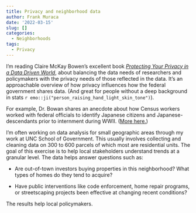 ```yaml
---
title: Privacy and neighborhood data
author: Frank Muraca
date: '2022-03-15'
slug: []
categories:
  - Neighborhoods
tags:
  - Privacy
---
```


I'm reading Claire McKay Bowen's excellent book [*Protecting Your Privacy in a Data Driven World*](https://clairemckaybowen.com/book/), about balancing the data needs of researchers and policymakers with the privacy needs of those reflected in the data. It's an approachable overview of how privacy influences how the federal government shares data. (And great for people without a deep background in stats `r emo::ji("person_raising_hand_light_skin_tone")`).

For example, Dr. Bowan shares an anecdote about how Census workers worked with federal officials to identify Japanese citizens and Japanese-descendants prior to internment during WWII. ([More here.](https://exhibits.lib.berkeley.edu/spotlight/census/feature/japanese-americans-in-world-war-ii-and-the-census))

I'm often working on data analysis for small geographic areas through my work at UNC School of Government. This usually involves collecting and cleaning data on 300 to 600 parcels of which most are residential units. The goal of this exercise is to help local stakeholders understand trends at a granular level. The data helps answer questions such as:

-   Are out-of-town investors buying properties in this neighborhood? What types of homes do they tend to acquire?

-   Have public interventions like code enforcement, home repair programs, or streetscaping projects been effective at changing recent conditions?

The results help local policymakers.
